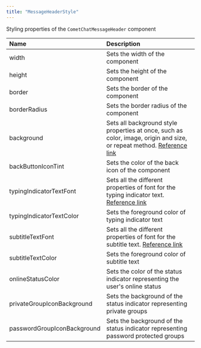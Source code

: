 ```yaml
---
title: "MessageHeaderStyle"
---
```


Styling properties of the `CometChatMessageHeader` component

| Name                        | Description                                                                                                                                                                          |
| :--------------------------- | :------------------------------------------------------------------------------------------------------------------------------------------------------------------------------------ |
| width                       | Sets the width of the component                                                                                                                                                      |
| height                      | Sets the height of the component                                                                                                                                                     |
| border                      | Sets the border of the component                                                                                                                                                     |
| borderRadius                | Sets the border radius of the component                                                                                                                                              |
| background                  | Sets all background style properties at once, such as color, image, origin and size, or repeat method. [Reference link](https://developer.mozilla.org/en-US/docs/Web/CSS/background) |
| backButtonIconTint          | Sets the color of the back icon of the component                                                                                                                                     |
| typingIndicatorTextFont     | Sets all the different properties of font for the typing indicator text. [Reference link](https://developer.mozilla.org/en-US/docs/Web/CSS/font)                                     |
| typingIndicatorTextColor    | Sets the foreground color of typing indicator text                                                                                                                                   |
| subtitleTextFont            | Sets all the different properties of font for the subtitle text. [Reference link](https://developer.mozilla.org/en-US/docs/Web/CSS/font)                                             |
| subtitleTextColor           | Sets the foreground color of subtitle text                                                                                                                                           |
| onlineStatusColor           | Sets the color of the status indicator representing the user's online status                                                                                                         |
| privateGroupIconBackground  | Sets the background of the status indicator representing private groups                                                                                                              |
| passwordGroupIconBackground | Sets the background of the status indicator representing password protected groups                                                                                                   |
